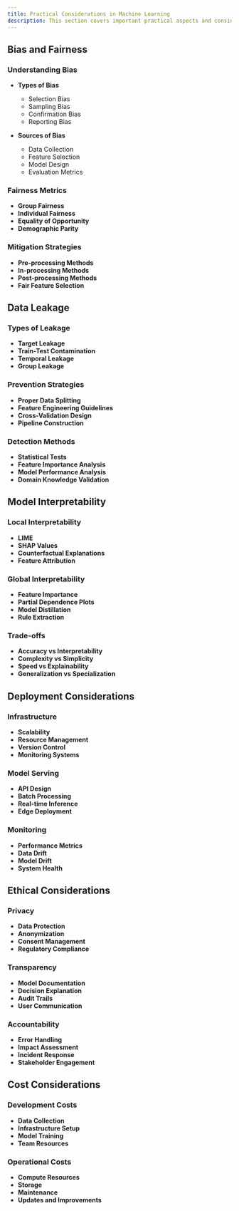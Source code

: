 ```yaml
---
title: Practical Considerations in Machine Learning
description: This section covers important practical aspects and considerations when developing and deploying machine learning systems.
---
```


## Bias and Fairness

### Understanding Bias

- **Types of Bias**
  - Selection Bias
  - Sampling Bias
  - Confirmation Bias
  - Reporting Bias

- **Sources of Bias**
  - Data Collection
  - Feature Selection
  - Model Design
  - Evaluation Metrics

### Fairness Metrics

- **Group Fairness**
- **Individual Fairness**
- **Equality of Opportunity**
- **Demographic Parity**

### Mitigation Strategies

- **Pre-processing Methods**
- **In-processing Methods**
- **Post-processing Methods**
- **Fair Feature Selection**

## Data Leakage

### Types of Leakage

- **Target Leakage**
- **Train-Test Contamination**
- **Temporal Leakage**
- **Group Leakage**

### Prevention Strategies

- **Proper Data Splitting**
- **Feature Engineering Guidelines**
- **Cross-Validation Design**
- **Pipeline Construction**

### Detection Methods

- **Statistical Tests**
- **Feature Importance Analysis**
- **Model Performance Analysis**
- **Domain Knowledge Validation**

## Model Interpretability

### Local Interpretability

- **LIME**
- **SHAP Values**
- **Counterfactual Explanations**
- **Feature Attribution**

### Global Interpretability

- **Feature Importance**
- **Partial Dependence Plots**
- **Model Distillation**
- **Rule Extraction**

### Trade-offs

- **Accuracy vs Interpretability**
- **Complexity vs Simplicity**
- **Speed vs Explainability**
- **Generalization vs Specialization**

## Deployment Considerations

### Infrastructure

- **Scalability**
- **Resource Management**
- **Version Control**
- **Monitoring Systems**

### Model Serving

- **API Design**
- **Batch Processing**
- **Real-time Inference**
- **Edge Deployment**

### Monitoring

- **Performance Metrics**
- **Data Drift**
- **Model Drift**
- **System Health**

## Ethical Considerations

### Privacy

- **Data Protection**
- **Anonymization**
- **Consent Management**
- **Regulatory Compliance**

### Transparency

- **Model Documentation**
- **Decision Explanation**
- **Audit Trails**
- **User Communication**

### Accountability

- **Error Handling**
- **Impact Assessment**
- **Incident Response**
- **Stakeholder Engagement**

## Cost Considerations

### Development Costs

- **Data Collection**
- **Infrastructure Setup**
- **Model Training**
- **Team Resources**

### Operational Costs

- **Compute Resources**
- **Storage**
- **Maintenance**
- **Updates and Improvements** 